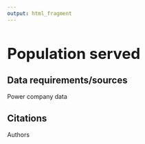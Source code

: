 ```yaml
---
output: html_fragment
---
```

<style type="text/css">
  h1{
  font-size: 2.5em;
}
</style>

# Population served

## Data requirements/sources
Power company data

## Citations
Authors